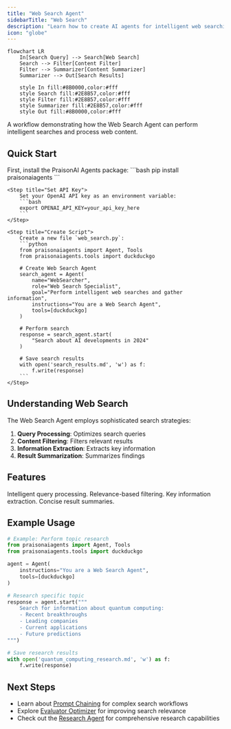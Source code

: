 ```yaml
---
title: "Web Search Agent"
sidebarTitle: "Web Search"
description: "Learn how to create AI agents for intelligent web searching and information gathering."
icon: "globe"
---
```


```mermaid
flowchart LR
    In[Search Query] --> Search[Web Search]
    Search --> Filter[Content Filter]
    Filter --> Summarizer[Content Summarizer]
    Summarizer --> Out[Search Results]
    
    style In fill:#8B0000,color:#fff
    style Search fill:#2E8B57,color:#fff
    style Filter fill:#2E8B57,color:#fff
    style Summarizer fill:#2E8B57,color:#fff
    style Out fill:#8B0000,color:#fff
```

A workflow demonstrating how the Web Search Agent can perform intelligent searches and process web content.

## Quick Start

<Steps>
    <Step title="Install Package">
        First, install the PraisonAI Agents package:
        ```bash
        pip install praisonaiagents
        ```
    </Step>

    <Step title="Set API Key">
        Set your OpenAI API key as an environment variable:
        ```bash
        export OPENAI_API_KEY=your_api_key_here
        ```
    </Step>

    <Step title="Create Script">
        Create a new file `web_search.py`:
        ```python
        from praisonaiagents import Agent, Tools
        from praisonaiagents.tools import duckduckgo

        # Create Web Search Agent
        search_agent = Agent(
            name="WebSearcher",
            role="Web Search Specialist",
            goal="Perform intelligent web searches and gather information",
            instructions="You are a Web Search Agent",
            tools=[duckduckgo]
        )

        # Perform search
        response = search_agent.start(
            "Search about AI developments in 2024"
        )
        
        # Save search results
        with open('search_results.md', 'w') as f:
            f.write(response)
        ```
    </Step>
</Steps>

## Understanding Web Search

The Web Search Agent employs sophisticated search strategies:

1. **Query Processing**: Optimizes search queries
2. **Content Filtering**: Filters relevant results
3. **Information Extraction**: Extracts key information
4. **Result Summarization**: Summarizes findings

## Features

<CardGroup cols={2}>
  <Card title="Smart Search" icon="magnifying-glass">
    Intelligent query processing.
  </Card>
  <Card title="Content Filtering" icon="filter">
    Relevance-based filtering.
  </Card>
  <Card title="Information Extraction" icon="scissors">
    Key information extraction.
  </Card>
  <Card title="Result Summary" icon="list">
    Concise result summaries.
  </Card>
</CardGroup>

## Example Usage

```python
# Example: Perform topic research
from praisonaiagents import Agent, Tools
from praisonaiagents.tools import duckduckgo

agent = Agent(
    instructions="You are a Web Search Agent",
    tools=[duckduckgo]
)

# Research specific topic
response = agent.start("""
    Search for information about quantum computing:
    - Recent breakthroughs
    - Leading companies
    - Current applications
    - Future predictions
""")

# Save research results
with open('quantum_computing_research.md', 'w') as f:
    f.write(response)
```

## Next Steps

- Learn about [Prompt Chaining](/features/promptchaining) for complex search workflows
- Explore [Evaluator Optimizer](/features/evaluator-optimiser) for improving search relevance
- Check out the [Research Agent](/agents/research) for comprehensive research capabilities
